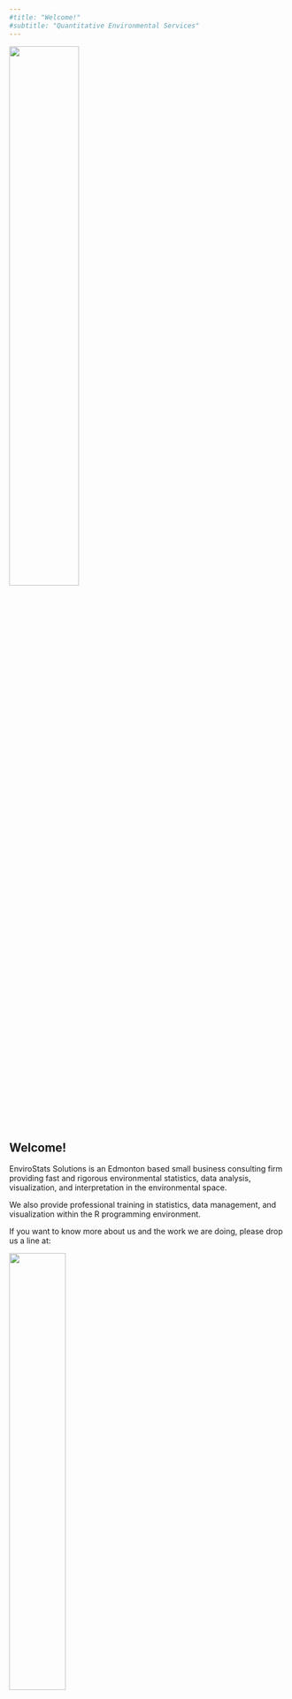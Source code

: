 ---
#title: "Welcome!"
#subtitle: "Quantitative Environmental Services"
---

![](images/envirostats_logo_transparent.png){fig-align="center" width="50%"}

## Welcome!

EnviroStats Solutions is an Edmonton based small business consulting firm providing fast and rigorous environmental statistics, data analysis, visualization, and interpretation in the environmental space.

We also provide professional training in statistics, data management, and visualization within the R programming environment.

If you want to know more about us and the work we are doing, please drop us a line at:

![](images/bitmap.png){fig-align="center" width="45%"}
